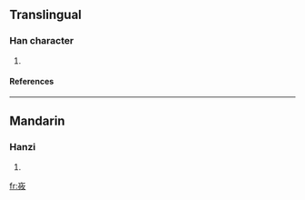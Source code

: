 ==Translingual==
===Han character===
{{Han char|rn=46|rad=山|as=07|sn=10|four=|canj=山人中大 (UOLK)}}
# {{defn|Han|sort=山07}}
====References====
{{Han ref|kx=0311.360|dkj=08100|dj=0612.040|hdz=10774.200|uh=5CF3|ud=23795}}
----
==Mandarin==
===Hanzi===
{{cmn-hanzi|pin=[[yóu]] (you2)|wg=yu<sup>2</sup>}}
# {{defn|Mandarin}}

[[fr:峳]]